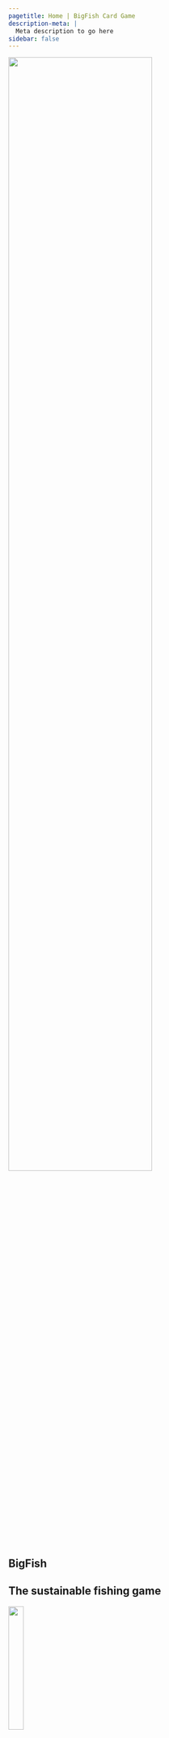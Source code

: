 ```yaml
---
pagetitle: Home | BigFish Card Game
description-meta: |
  Meta description to go here
sidebar: false
---
```


:::::: {.grid .justify-contents-evenly .align-items-center .column-screen .hero-img .hero-strip-homepage}
::::: {.g-col-6 .text-center}
![](resources/images/Bigfish-logo.png){width="75%"}
:::::

::::: {.g-col-6 style="margin-right: 5%;"}
::: p
# BigFish {.maintitle}
:::

::: p
## The sustainable fishing game {.newsubtitle}
:::

:::: {.grid .justify-contents-evenly .align-items-center .text-center style="font-size: 1.25em; margin-bottom: 5%; color: var(--bs-accent);"}
::: g-col-6
![](resources/icons/children-solid-vermillion.svg){width="25%"}

Suitable for ages 10+
:::

::: g-col-6
![](resources/icons/users-line-solid-vermillion.svg){width="25%"}

Best for groups of 2-5 players
:::
::::
:::::
::::::

::: {.column-page  .spacer-5rem .feature-text}
The BigFish card game informs and engages everyone interested in fishing or marine conservation through fun play.

The goal of the game is to collect the maximum number of points from catching fish, while also preserving a healthy ecosystem and fish size diversity for future catches.
:::

<!-- ::: {.column-screen .img-container} -->
<!-- ![](resources/images/pretty-pics/goatfish-small.jpg){width="33.33333%" .img-tile-lg}![](resources/images/pretty-pics/goatfish-small.jpg){width="33.33333%" .img-tile-lg}![](resources/images/pretty-pics/goatfish-small.jpg){width="33.33333%" .img-tile-lg} -->
<!-- ::: -->

<!-- ::: spacer-3em -->

<!-- ::: -->

:::::: {.grid .justify-contents-evenly .align-items-center .homepage-p .column-screen}
::::: {.g-col-8 .mx-5}
## Playing the game

:::: {.grid .justify-contents-evenly .align-items-center .homepage-p}
::: {.g-col-2 .img-container .my-2}
![](resources/images/esky.jpg){width="75%"}
:::

::: {.g-col-10}
Big fish are worth more points than small fish, so players are tempted to catch them. But the presence of big fish also allows players to draw new cards, spawn new fish and also grow them. The player has to find a balance between collecting points by catching fish and preserving fish for good fishing opportunities. 
:::

::: {.g-col-2 .img-container .my-2}
![](resources/images/cards/wild-cards/illegal-fishing.jpg){.image-card width="75%"}
:::

::: {.g-col-10}
In addition to fishing, other natural and human-induced events occur throughout the game, such as fisheries research, poor water quality, citizen science, illegal fishing, ocean acidification, and others. 
:::

::: {.g-col-2 .img-container .my-2}
![](resources/images/Bigfish-logo.png)
:::

::: {.g-col-10}
These events create unpredictability and new challenges and inform us on how humans impact aquatic ecosystems.
:::

::: {.g-col-12 .text-center .img-container style="margin-bottom: 1em; margin-top: 0.5em;"}
[Read the Rules](pages/rules.qmd){.h3 .btn .btn-accent}
:::
::::
:::::

::::: {.g-col-4 .img-container}
![](resources/images/pretty-pics/RockyCape.jpg)
:::::
::::::

## Main messages

<!-- This game aims to introduce three main messages that we care about: -->

::: {.homepage-p .text-center style="margin-bottom: 1.em"}
Through its mechanics this game illustrates three main messages about the part big fish play in the ocean, and how human activities affect them.
:::

:::::: {.grid .justify-contents-evenly .align-items-center .homepage-p .column-screen}
::::: {.g-col-5 .img-container}
![](resources/images/pretty-pics/urchin-zoanthid barren-small.jpg)
:::::

::::: {.g-col-7 .mx-5}
### 1. Big fish are important

Big are important for population resilience, ecosystem balance and simply because they are beautiful.

### 2. Big fish are mostly all gone

Commercial and recreational fishing has removed most of the large fish from the ocean, lakes and rivers.

### 3. Big fish can return

Fish grow relatively fast and we take the right measures, we can restore healthy ecosystems and their beauty within our lifetimes.

::: {.text-center}
[Explore the Science](pages/wildcards.qmd){.btn .btn-accent}
:::
:::::
::::::

:::::: {.grid .justify-contents-evenly .align-items-center .column-page .spacer-5rem .homepage-p}
::::: {.g-col-8}
## Who we are {style="margin-top: 0.5em;"}

This game has been developed by the Institute of Marine and Antarctic Sciences (IMAS), University of Tasmania team, led by Matt Testoni, Asta Audzijonyte and Amy Coghlan. All artwork is original and produced by Amy Coghlan (drawings) and Matt Testoni (photos, design). 

Game testing, advice, interesting facts and many other details have been provided by many researchers, naturalists, students, friends, anglers, divers and game enthusiasts. Thank you.

::: text-center
[About Us](pages/about.qmd){.h3 .btn .btn-accent}
:::
:::::

::::: {.g-col-4 .text-center}
![](resources/images/pretty-pics/blue-Grouper-1-small.jpg){.headshot} 
![](resources/images/pretty-pics/blue-Grouper-1-small.jpg){.headshot}
 
![](resources/images/pretty-pics/blue-Grouper-1-small.jpg){.headshot} 
![](resources/images/pretty-pics/blue-Grouper-1-small.jpg){.headshot}
:::::

::::: {.g-col-12}
### Contact us

If you would like to learn more about our work, adapt the game to your ecosystem, apply the game to your teaching or support our work please contact us at [info@fishsizeproject.org](mailto:info@fishsizeproject.org).
:::::
::::::

::::: {.grid .justify-contents-evenly .align-items-center .column-page .text-center .spacer-2em .homepage-p}
:::: {.g-col-12}
## Supporters

This work is supported by a 2020 Pew Fellowship in Marine Conservation awarded to [Asta Audzijonyte](https://discover.utas.edu.au/Asta.Audzijonyte). 

If you want to support this work, you can buy your very own copy of the BigFish card game!

::: text-center
[How to Buy](pages/how-to-buy.qmd){.h3 .btn .btn-accent}
:::
::::

:::: g-col-12
:::: {.grid .justify-contents-evenly .align-items-center}
::: g-col-2
![](https://placehold.co/200x200)
:::

::: g-col-2
![](https://placehold.co/200x200)
:::

::: g-col-2
![](https://placehold.co/200x200)
:::

::: g-col-2
![](https://placehold.co/200x200)
:::

::: g-col-2
![](https://placehold.co/200x200)
:::

::: g-col-2
![](https://placehold.co/200x200)
:::
::::
::::
:::::